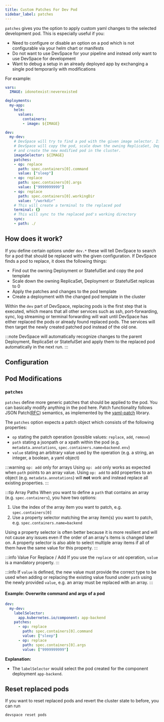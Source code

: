 ```yaml
---
title: Custom Patches For Dev Pod
sidebar_label: patches
---
```



`patches` gives you the option to apply custom yaml changes to the selected development pod. This is especially useful if you:

- Need to configure or disable an option on a pod which is not configurable via your helm chart or manifests
- Do not want to use DevSpace for your pipeline and instead only want to use DevSpace for development 
- Want to debug a setup in an already deployed app by exchanging a single pod temporarily with modifications

For example:
```yaml
vars:
  IMAGE: idonotexist:neverexisted

deployments:
  my-app:
    helm:
      values:
        containers:
        - image: ${IMAGE}

dev:
  my-dev:
    # DevSpace will try to find a pod with the given image selector. If found (even if its currently in a failed state)
    # DevSpace will copy the pod, scale down the owning ReplicaSet, Deployment or StatefulSet
    # and create the new modified pod in the cluster.
    imageSelector: ${IMAGE}
    patches:
    - op: replace
      path: spec.containers[0].command
      value: ["sleep"]
    - op: replace
      path: spec.containers[0].args
      value: ["9999999999"]
    - op: replace
      path: spec.containers[0].workingDir
      value: "/workdir"
    # This will create a terminal to the replaced pod
    terminal: {}
    # This will sync to the replaced pod's working directory
    sync:
    - path: ./
```

## How does it work?

If you define certain options under `dev.*` these will tell DevSpace to search for a pod that should be replaced with the given configuration. If DevSpace finds a pod to replace, it does the following things:
- Find out the owning Deployment or StatefulSet and copy the pod template
- Scale down the owning ReplicaSet, Deployment or StatefulSet replicas to 0
- Apply the patches and changes to the pod template
- Create a deployment with the changed pod template in the cluster

Within the `dev` part of DevSpace, replacing pods is the first step that is executed, which means that all other services such as ssh, port-forwarding, sync, log streaming or terminal forwarding will wait until DevSpace has either replaced the pods or already found replaced pods. The services will then target the newly created patched pod instead of the old one.

:::note
DevSpace will automatically recognize changes to the parent Deployment, ReplicaSet or StatefulSet and apply them to the replaced pod automatically in the next run.
:::

## Configuration

## Pod Modifications

### `patches`

`patches` define more generic patches that should be applied to the pod. You can basically modify anything in the pod here. Patch functionality follows JSON Patch([RFC](https://tools.ietf.org/html/rfc6902)) semantics, as implemented by the [yaml-patch](https://github.com/krishicks/yaml-patch) library.

The `patches` option expects a patch object which consists of the following properties:
- `op` stating the patch operation (possible values: `replace`, `add`, `remove`)
- `path` stating a jsonpath or a xpath within the pod (e.g. `metadata.annotations`, `spec.containers.name=backend.env`)
- `value` stating an arbitrary value used by the operation (e.g. a string, an integer, a boolean, a yaml object)

:::warning `op: add` only for arrays
Using `op: add` only works as expected when `path` points to an array value. Using `op: add` to add properties to an object (e.g. `metadata.annotations`) will **not** work and instead replace all existing properties.
:::

:::tip Array Paths
When you want to define a `path` that contains an array (e.g. `spec.containers`), you have two options:

1. Use the index of the array item you want to patch, e.g. `spec.containers[0]`
2. Use a property selector matching the array item(s) you want to patch, e.g. `spec.containers.name=backend`

Using a property selector is often better because it is more resilient and will not cause any issues even if the order of an array's items is changed later on. A property selector is also able to select multiple array items if all of them have the same value for this property.
:::

:::info Value For Replace / Add
If you use the `replace` or `add` operation, `value` is a mandatory property.
:::

:::info
If `value` is defined, the new value must provide the correct type to be used when adding or replacing the existing value found under `path` using the newly provided `value`, e.g. an array must be replaced with an array.
:::

#### Example: Overwrite command and args of a pod
```yaml
dev:
  my-dev:
    labelSelector:
      app.kubernetes.io/component: app-backend
    patches:
      - op: replace
        path: spec.containers[0].command
        value: ["sleep"]
      - op: replace
        path: spec.containers[0].args
        value: ["9999999999"]
```

**Explanation:**
- The `labelSelector` would select the pod created for the component deployment `app-backend`.

## Reset replaced pods

If you want to reset replaced pods and revert the cluster state to before, you can run 
```
devspace reset pods
```
